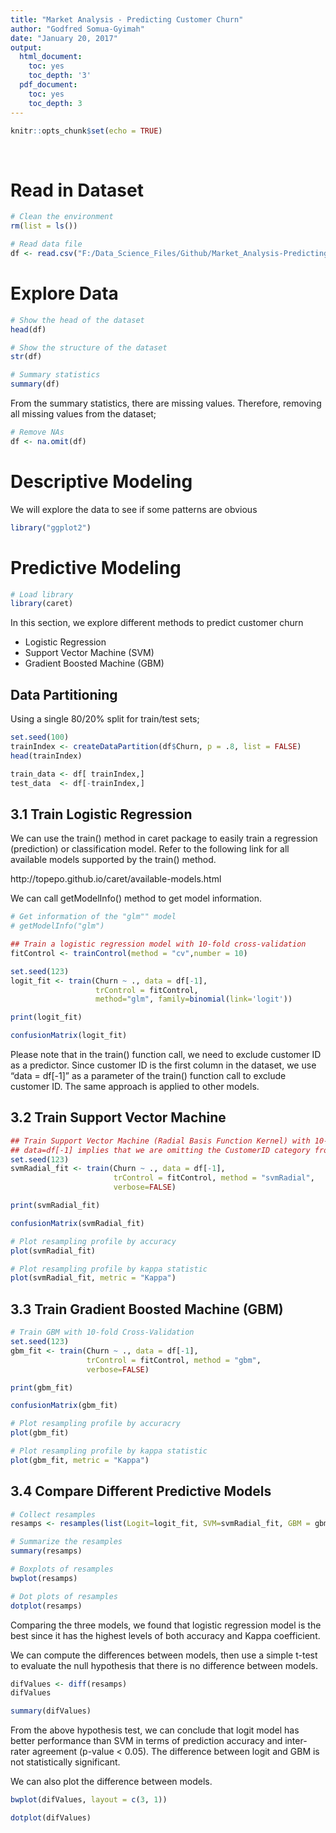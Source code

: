 ```yaml
---
title: "Market Analysis - Predicting Customer Churn"
author: "Godfred Somua-Gyimah"
date: "January 20, 2017"
output:
  html_document:
    toc: yes
    toc_depth: '3'
  pdf_document:
    toc: yes
    toc_depth: 3
---
```


```r
knitr::opts_chunk$set(echo = TRUE)
```

&nbsp;
&nbsp;


\newpage

# Read in Dataset
```r
# Clean the environment
rm(list = ls())

# Read data file
df <- read.csv("F:/Data_Science_Files/Github/Market_Analysis-Predicting_Customer_Churn/Telco-Customer-Churn.csv")
```

# Explore Data

```r
# Show the head of the dataset
head(df)
```

```r
# Show the structure of the dataset
str(df)
```

```r
# Summary statistics
summary(df)
```
From the summary statistics, there are missing values. Therefore, removing all missing values from the dataset;

```r
# Remove NAs
df <- na.omit(df)
```
# Descriptive Modeling

We will explore the data to see if some patterns are obvious
```r
library("ggplot2")

```

# Predictive Modeling

```r
# Load library
library(caret)
```

In this section, we explore different methods to predict customer churn 

- Logistic Regression
- Support Vector Machine (SVM)
- Gradient Boosted Machine (GBM)


## Data Partitioning
Using a single 80/20% split for train/test sets; 
```r
set.seed(100)
trainIndex <- createDataPartition(df$Churn, p = .8, list = FALSE)
head(trainIndex)

train_data <- df[ trainIndex,]
test_data  <- df[-trainIndex,]
```


## 3.1 Train Logistic Regression

We can use the train() method in caret package to easily train a regression (prediction) or classification model. Refer to the following link for all available models supported by the train() method.

http://topepo.github.io/caret/available-models.html

We can call getModelInfo() method to get model information.

```r
# Get information of the "glm"" model
# getModelInfo("glm")
```


```r
## Train a logistic regression model with 10-fold cross-validation
fitControl <- trainControl(method = "cv",number = 10)

set.seed(123)
logit_fit <- train(Churn ~ ., data = df[-1],
                   trControl = fitControl,
                   method="glm", family=binomial(link='logit'))

print(logit_fit)

confusionMatrix(logit_fit)
```

Please note that in the train() function call, we need to exclude customer ID as a predictor. Since customer ID is the first column in the dataset, we use "data = df[-1]" as a parameter of the train() function call to exclude customer ID. The same approach is applied to other models.


## 3.2 Train Support Vector Machine

```r
## Train Support Vector Machine (Radial Basis Function Kernel) with 10-fold Cross-Validation
## data=df[-1] implies that we are omitting the CustomerID category from the train data
set.seed(123)
svmRadial_fit <- train(Churn ~ ., data = df[-1],
                       trControl = fitControl, method = "svmRadial",
                       verbose=FALSE)

print(svmRadial_fit)

confusionMatrix(svmRadial_fit)
```

```r
# Plot resampling profile by accuracy
plot(svmRadial_fit)
```
```r
# Plot resampling profile by kappa statistic
plot(svmRadial_fit, metric = "Kappa")
```


## 3.3 Train Gradient Boosted Machine (GBM)

```r
# Train GBM with 10-fold Cross-Validation
set.seed(123)
gbm_fit <- train(Churn ~ ., data = df[-1],
                 trControl = fitControl, method = "gbm",
                 verbose=FALSE)

print(gbm_fit)

confusionMatrix(gbm_fit)
```

```r
# Plot resampling profile by accuracry
plot(gbm_fit)
```

```r
# Plot resampling profile by kappa statistic
plot(gbm_fit, metric = "Kappa")
```

## 3.4 Compare Different Predictive Models

```r
# Collect resamples
resamps <- resamples(list(Logit=logit_fit, SVM=svmRadial_fit, GBM = gbm_fit))
```

```r
# Summarize the resamples
summary(resamps)
```

```r
# Boxplots of resamples
bwplot(resamps)
```

```r
# Dot plots of resamples
dotplot(resamps)
```

Comparing the three models, we found that logistic regression model is the best since it has the highest levels of both accuracy and Kappa coefficient.

We can compute the differences between models, then use a simple t-test to evaluate the null hypothesis that there is no difference between models.

```r
difValues <- diff(resamps)
difValues
```

```r
summary(difValues)
```

From the above hypothesis test, we can conclude that logit model has better performance than SVM in terms of prediction accuracy and inter-rater agreement (p-value < 0.05). The difference between logit and GBM is not statistically significant.

We can also plot the difference between models.
```r
bwplot(difValues, layout = c(3, 1))
```

```r
dotplot(difValues)
```

